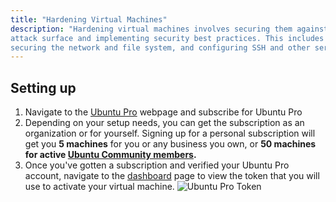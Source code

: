 ```yaml
---
title: "Hardening Virtual Machines"
description: "Hardening virtual machines involves securing them against potential threats by reducing the 
attack surface and implementing security best practices. This includes updating the system, managing users, 
securing the network and file system, and configuring SSH and other services securely."
---
```


## Setting up
1. Navigate to the [Ubuntu Pro](https://ubuntu.com/pro) webpage and subscribe for Ubuntu Pro
2. Depending on your setup needs, you can get the subscription as an organization or for yourself. Signing up for
 a personal subscription will get you **5 machines** for you or any business you own, or **50 machines for active 
[Ubuntu Community members](https://ubuntu.com/community/membership).**
3. Once you've gotten a subscription and verified your Ubuntu Pro account, navigate to the 
[dashboard](https://ubuntu.com/pro/dashboard) page to view the token that you will use to activate your virtual machine.
![Ubuntu Pro Token](/images/ubuntu_pro_token.png)